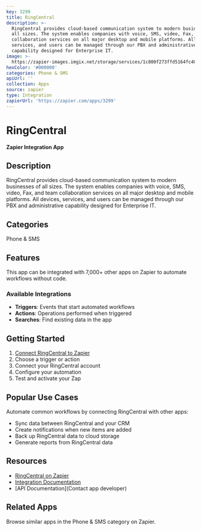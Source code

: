 ```yaml
---
key: 3299
title: RingCentral
description: >-
  RingCentral provides cloud-based communication system to modern businesses of
  all sizes. The system enables companies with voice, SMS, video, Fax, and team
  collaboration services on all major desktop and mobile platforms. All devices,
  services, and users can be managed through our PBX and administrative
  capability designed for Enterprise IT.
image: >-
  https://zapier-images.imgix.net/storage/services/1c800f273ffd5164fc4032e8698153c7.png?auto=format%2Ccompress&ixlib=python-3.0.0&q=50
hexColor: '#000000'
categories: Phone & SMS
apiUrl: ''
collection: Apps
source: zapier
type: Integration
zapierUrl: 'https://zapier.com/apps/3299'
---
```

# RingCentral

**Zapier Integration App**

## Description

RingCentral provides cloud-based communication system to modern businesses of all sizes. The system enables companies with voice, SMS, video, Fax, and team collaboration services on all major desktop and mobile platforms. All devices, services, and users can be managed through our PBX and administrative capability designed for Enterprise IT.

## Categories

Phone & SMS

## Features

This app can be integrated with 7,000+ other apps on Zapier to automate workflows without code.

### Available Integrations

- **Triggers**: Events that start automated workflows
- **Actions**: Operations performed when triggered
- **Searches**: Find existing data in the app

## Getting Started

1. [Connect RingCentral to Zapier](https://zapier.com/apps/3299)
2. Choose a trigger or action
3. Connect your RingCentral account
4. Configure your automation
5. Test and activate your Zap

## Popular Use Cases

Automate common workflows by connecting RingCentral with other apps:

- Sync data between RingCentral and your CRM
- Create notifications when new items are added
- Back up RingCentral data to cloud storage
- Generate reports from RingCentral data

## Resources

- [RingCentral on Zapier](https://zapier.com/apps/3299)
- [Integration Documentation](https://zapier.com/apps/3299/integrations)
- [API Documentation](Contact app developer)

## Related Apps

Browse similar apps in the Phone & SMS category on Zapier.
